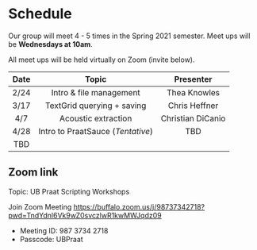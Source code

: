 # Schedule {-}

Our group will meet 4 - 5 times in the Spring 2021 semester. Meet ups will be **Wednesdays at 10am**.

All meet ups will be held virtually on Zoom (invite below).

|  Date|  Topic| Presenter|
|:--:|:--:|:--:|
|  2/24|  Intro & file management| Thea Knowles|
|  3/17|  TextGrid querying + saving| Chris Heffner|
|  4/7|  Acoustic extraction| Christian DiCanio|
|  4/28|  Intro to PraatSauce (*Tentative*)|TBD|
| TBD| | |

## Zoom link {-}
Topic: UB Praat Scripting Workshops

Join Zoom Meeting
[https://buffalo.zoom.us/j/98737342718?pwd=TndYdnl6Vk9wZ0svczlwR1kwMWJqdz09](https://buffalo.zoom.us/j/98737342718?pwd=TndYdnl6Vk9wZ0svczlwR1kwMWJqdz09)

- Meeting ID: 987 3734 2718
- Passcode: UBPraat